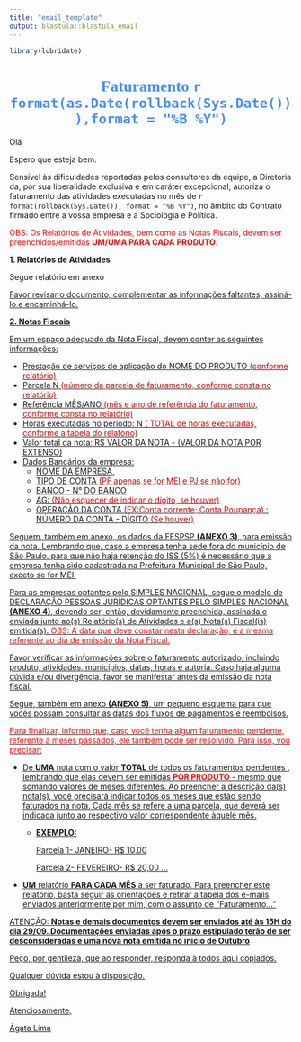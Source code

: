 ```yaml
---
title: "email_template"
output: blastula::blastula_email
---
```


```r
library(lubridate)
```


<center>
<h1 style = "color: #478dff; font-family: Copperplate"> Faturamento `r format(as.Date(rollback(Sys.Date())),format = "%B %Y")` </h1>
</center>

Olá 

Espero que esteja bem.
 
Sensível às dificuldades reportadas pelos consultores da equipe, a Diretoria da, por sua liberalidade exclusiva e em caráter excepcional, autoriza o faturamento das atividades executadas no mês de `r format(rollback(Sys.Date()), format = "%B %Y")`, no âmbito do Contrato firmado entre a vossa empresa e a Sociologia e Política.
 
<h0 style = "color: #ff0000;"> OBS: Os Relatórios de Atividades, bem como as Notas Fiscais, devem ser preenchidos/emitidas **UM/UMA PARA CADA PRODUTO**.</h0>
 
**1. Relatórios de Atividades**

Segue relatório em anexo 

<u>Favor revisar o documento, complementar as informações faltantes, assiná-lo e encaminhá-lo.<u>
 
**2. Notas Fiscais**  

Em um espaço adequado da Nota Fiscal, devem conter as seguintes informações: 
 
* Prestação de serviços de aplicação do <u>NOME DO PRODUTO</u> <h0 style = "color: #cc0000;">(conforme relatório)</h0> 
* Parcela <u>N</u> <h0 style = "color: #cc0000;">(número da parcela de faturamento, conforme consta no relatório)</h0> 
* Referência <u>MÊS/ANO</u> <h0 style = "color: #cc0000;">(mês e ano de referência do faturamento, conforme consta no relatório)</h0> 
* Horas executadas no período: <u>N</u> <h0 style = "color: #cc0000;">( TOTAL de horas executadas, conforme a tabela do relatório)</h0> 
* Valor total da nota: <u>R$ VALOR DA NOTA - (VALOR DA NOTA POR EXTENSO)</u> 
* Dados Bancários da empresa: 
  + <u>NOME DA EMPRESA,</u> 
  + <u>TIPO DE CONTA</u> <h0 style = "color: #cc0000;">(PF apenas se for MEI e PJ se não for)</h0>  
  + <u>BANCO - N° DO BANCO</u>
  + <u>AG</u>: <h0 style = "color: #cc0000;">(Não esquecer de indicar o dígito, se houver)</h0>  
  + <u>OPERAÇÃO DA CONTA</u> <h0 style = "color: #cc0000;">(EX:Conta corrente; Conta Poupança)</h0>  : NÚMERO DA CONTA - DÍGITO <h0 style = "color: #cc0000;">(Se houver)</h0>  
                                                       
Seguem, também em anexo, os dados da FESPSP **(ANEXO 3)**, para emissão da nota. Lembrando que, caso a empresa tenha sede fora do município de São Paulo, para que não haja retenção do ISS (5%) é necessário que a empresa tenha sido cadastrada na Prefeitura Municipal de São Paulo, exceto se for MEI.
 
Para as empresas optantes pelo SIMPLES NACIONAL, segue o modelo de DECLARAÇÃO PESSOAS JURÍDICAS OPTANTES PELO SIMPLES NACIONAL **(ANEXO 4)**, devendo ser, então, devidamente preenchida, assinada e enviada junto ao(s) Relatório(s) de Atividades e a(s) Nota(s) Fiscal(is) emitida(s). <h0 style = "color: #ff0000;">OBS: A data que deve constar nesta declaração, é a mesma referente ao dia de emissão da Nota Fiscal.</h0>
 
Favor verificar as informações sobre o faturamento autorizado, incluindo  produto, atividades, municípios, datas, horas e autoria. Caso haja alguma dúvida e/ou divergência, favor se manifestar antes da emissão da nota fiscal. 
 
Segue, também em anexo **(ANEXO 5)**, um pequeno esquema para que vocês possam consultar as datas dos fluxos de pagamentos e reembolsos. 
 
<h0 style = "color: #ff0000;">Para finalizar, informo que, caso você tenha algum faturamento pendente, referente a meses passados, ele também pode ser resolvido. Para isso, vou precisar: 

* De **UMA** nota com o valor **TOTAL** de todos os faturamentos pendentes , lembrando que elas devem ser emitidas <h0 style = "color: #ff0000;">**POR PRODUTO**</h0> - mesmo que somando valores de meses diferentes. 
<u>Ao preencher a descrição da(s) nota(s), você precisará indicar todos os meses que estão sendo faturados na nota. Cada mês se refere a uma parcela, que deverá ser indicada junto ao respectivo valor correspondente àquele mês.</u>

  + **EXEMPLO:** 

      Parcela 1- JANEIRO- R$ 10,00 

      Parcela 2- FEVEREIRO- R$ 20,00 ... 

* **UM** relatório **PARA CADA MÊS** a ser faturado. <u>Para preencher este relatório, basta seguir as orientações e retirar a tabela dos e-mails enviados anteriormente por mim, com o assunto de “Faturamento…”</u>
 
 ATENÇÃO: **Notas e demais documentos devem ser enviados até às 15H do dia 29/09. Documentações enviadas após o prazo estipulado terão de ser desconsideradas e uma nova nota emitida no inicio de Outubro**
 
 

Peço, por gentileza, que ao responder, responda à todos aqui copiados.


Qualquer dúvida estou à disposição. 

Obrigada!

Atenciosamente,
 
 
Ágata Lima



